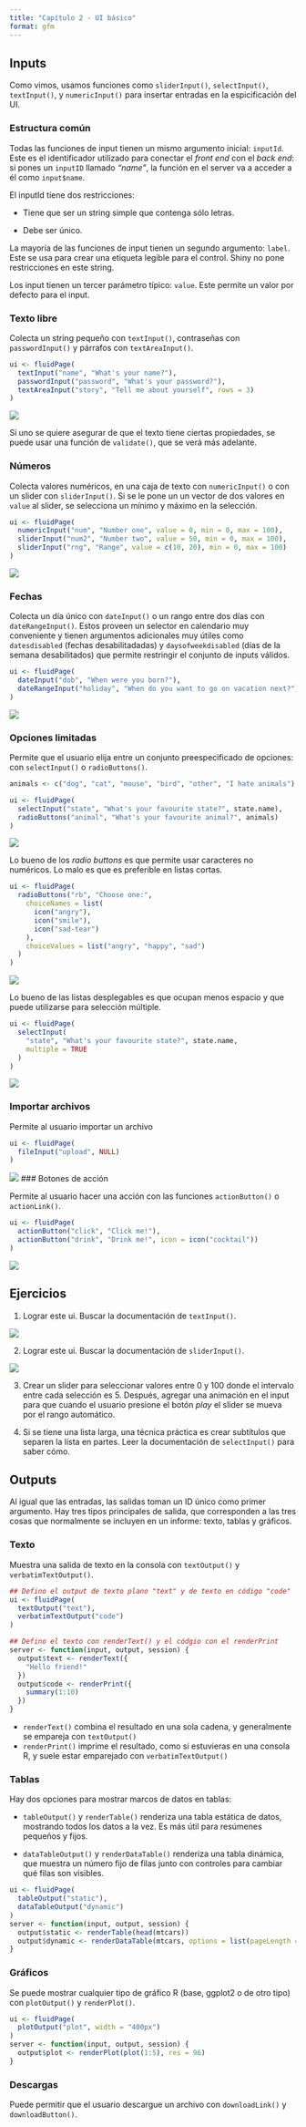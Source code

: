 ```yaml
---
title: "Capítulo 2 - UI básico"
format: gfm
---
```


## Inputs

Como vimos, usamos funciones como `sliderInput()`, `selectInput()`, `textInput()`, y `numericInput()` para insertar entradas en la espicificación del UI.

### Estructura común

Todas las funciones de input tienen un mismo argumento inicial: `inputId`. Este es el identificador utilizado para conectar el _front end_ con el _back end_: si pones un `inputID` llamado _"name"_, la función en el server va a acceder a él como `input$name`.

El inputId tiene dos restricciones:

- Tiene que ser un string simple que contenga sólo letras.

- Debe ser único.

La mayoría de las funciones de input tienen un segundo argumento: `label`. Este se usa para crear una etiqueta legible para el control. Shiny no pone restricciones en este string. 

Los input tienen un tercer parámetro típico: `value`. Este permite un valor por defecto para el input.

### Texto libre

Colecta un string pequeño con `textInput()`, contraseñas con `passwordInput()` y párrafos con `textAreaInput()`.

```r
ui <- fluidPage(
  textInput("name", "What's your name?"),
  passwordInput("password", "What's your password?"),
  textAreaInput("story", "Tell me about yourself", rows = 3)
)
```

![](img1.png)

Si uno se quiere asegurar de que el texto tiene ciertas propiedades, se puede usar una función de `validate()`, que se verá más adelante.

### Números

Colecta valores numéricos, en una caja de texto con `numericInput()` o con un slider con `sliderInput()`. Si se le pone un un vector de dos valores en `value` al slider, se selecciona un mínimo y máximo en la selección.

```r
ui <- fluidPage(
  numericInput("num", "Number one", value = 0, min = 0, max = 100),
  sliderInput("num2", "Number two", value = 50, min = 0, max = 100),
  sliderInput("rng", "Range", value = c(10, 20), min = 0, max = 100)
)
```

![](img2.png)

### Fechas

Colecta un día único con `dateInput()` o un rango entre dos días con `dateRangeInput()`. Estos proveen un selector en calendario muy conveniente y tienen argumentos adicionales muy útiles como `datesdisabled` (fechas desabilitadadas) y `daysofweekdisabled` (días de la semana desabilitados) que permite restringir el conjunto de inputs válidos.

```r
ui <- fluidPage(
  dateInput("dob", "When were you born?"),
  dateRangeInput("holiday", "When do you want to go on vacation next?")
)
```

![](img3.png)

### Opciones limitadas

Permite que el usuario elija entre un conjunto preespecificado de opciones: con `selectInput()` o `radioButtons()`.

```r
animals <- c("dog", "cat", "mouse", "bird", "other", "I hate animals")

ui <- fluidPage(
  selectInput("state", "What's your favourite state?", state.name),
  radioButtons("animal", "What's your favourite animal?", animals)
)
```

![](img4.png)

Lo bueno de los _radio buttons_ es que permite usar caracteres no numéricos. Lo malo es que es preferible en listas cortas.

```r
ui <- fluidPage(
  radioButtons("rb", "Choose one:",
    choiceNames = list(
      icon("angry"),
      icon("smile"),
      icon("sad-tear")
    ),
    choiceValues = list("angry", "happy", "sad")
  )
)
```

![](img5.png)

Lo bueno de las listas desplegables es que ocupan menos espacio y que puede utilizarse para selección múltiple.

```r
ui <- fluidPage(
  selectInput(
    "state", "What's your favourite state?", state.name,
    multiple = TRUE
  )
)
```

![](img6.png)

### Importar archivos

Permite al usuario importar un archivo

```r
ui <- fluidPage(
  fileInput("upload", NULL)
)
```

![](img7.png)
### Botones de acción

Permite al usuario hacer una acción con las funciones `actionButton()` o `actionLink()`.

```r
ui <- fluidPage(
  actionButton("click", "Click me!"),
  actionButton("drink", "Drink me!", icon = icon("cocktail"))
)
```

![](img8.png)

## Ejercicios

1. Lograr este ui. Buscar la documentación de `textInput()`.

![](img9.png)


2. Lograr este ui. Buscar la documentación de `sliderInput()`. 

![](img10.png)

3. Crear un slider para seleccionar valores entre 0 y 100 donde el intervalo entre cada selección es 5. Después, agregar una animación en el input para que cuando el usuario presione el botón _play_ el slider se mueva por el rango automático.

4. Si se tiene una lista larga, una técnica práctica es crear subtítulos que separen la lista en partes. Leer la documentación de `selectInput()` para saber cómo.

## Outputs

Al igual que las entradas, las salidas toman un ID único como primer argumento. Hay tres tipos principales de salida, que corresponden a las tres cosas que normalmente se incluyen en un informe: texto, tablas y gráficos. 

### Texto

Muestra una salida de texto en la consola con `textOutput()` y  `verbatimTextOutput()`.

```r
## Defino el output de texto plano "text" y de texto en código "code"
ui <- fluidPage(
  textOutput("text"),
  verbatimTextOutput("code")
)

## Defino el texto con renderText() y el códgio con el renderPrint
server <- function(input, output, session) {
  output$text <- renderText({ 
    "Hello friend!" 
  })
  output$code <- renderPrint({ 
    summary(1:10) 
  })
}
```

- `renderText()` combina el resultado en una sola cadena, y generalmente se empareja con `textOutput()`
- `renderPrint()` imprime el resultado, como si estuvieras en una consola R, y suele estar emparejado con `verbatimTextOutput()`

### Tablas

Hay dos opciones para mostrar marcos de datos en tablas:

- `tableOutput()` y `renderTable()` renderiza una tabla estática de datos, mostrando todos los datos a la vez. Es más útil para resúmenes pequeños y fijos.

- `dataTableOutput()` y `renderDataTable()` renderiza una tabla dinámica, que muestra un número fijo de filas junto con controles para cambiar qué filas son visibles.

```r
ui <- fluidPage(
  tableOutput("static"),
  dataTableOutput("dynamic")
)
server <- function(input, output, session) {
  output$static <- renderTable(head(mtcars))
  output$dynamic <- renderDataTable(mtcars, options = list(pageLength = 5))
}
```

### Gráficos

Se puede mostrar cualquier tipo de gráfico R (base, ggplot2 o de otro tipo) con `plotOutput()` y `renderPlot()`.

```r
ui <- fluidPage(
  plotOutput("plot", width = "400px")
)
server <- function(input, output, session) {
  output$plot <- renderPlot(plot(1:5), res = 96)
}
```

### Descargas

Puede permitir que el usuario descargue un archivo con `downloadLink()` y `downloadButton()`. 